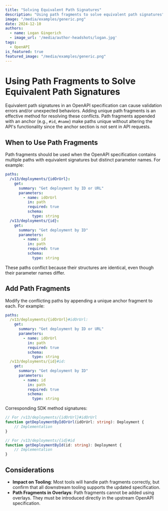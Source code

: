 ```yaml
---
title: "Solving Equivalent Path Signatures"
description: "Using path fragments to solve equivalent path signatures"
image: "/media/examples/generic.png"
date: 2024-12-10
authors:
  - name: Logan Gingerich
  - image_url: '/media/author-headshots/logan.jpg'
tags:
  - OpenAPI
is_featured: true
featured_image: "/media/examples/generic.png"
---
```


# Using Path Fragments to Solve Equivalent Path Signatures

Equivalent path signatures in an OpenAPI specification can cause validation errors and/or unexpected behaviors. Adding unique path fragments is an effective method for resolving these conflicts. Path fragments appended with an anchor (e.g., `#id`, `#name`) make paths unique without altering the API's functionality since the anchor section is not sent in API requests.

## When to Use Path Fragments
Path fragments should be used when the OpenAPI specification contains multiple paths with equivalent signatures but distinct parameter names. For example:

```yaml
paths:
  /v13/deployments/{idOrUrl}:
    get:
      summary: "Get deployment by ID or URL"
      parameters:
        - name: idOrUrl
          in: path
          required: true
          schema:
            type: string
  /v13/deployments/{id}:
    get:
      summary: "Get deployment by ID"
      parameters:
        - name: id
          in: path
          required: true
          schema:
            type: string
```
These paths conflict because their structures are identical, even though their parameter names differ.

## Add Path Fragments

Modify the conflicting paths by appending a unique anchor fragment to each. For example:

   ```yaml
   paths:
     /v13/deployments/{idOrUrl}#idOrUrl:
       get:
         summary: "Get deployment by ID or URL"
         parameters:
           - name: idOrUrl
             in: path
             required: true
             schema:
               type: string
     /v13/deployments/{id}#id:
       get:
         summary: "Get deployment by ID"
         parameters:
           - name: id
             in: path
             required: true
             schema:
               type: string
   ```

Corresponding SDK method signatures:

   ```typescript
   // For /v13/deployments/{idOrUrl}#idOrUrl
   function getDeploymentByIdOrUrl(idOrUrl: string): Deployment {
       // Implementation
   }

   // For /v13/deployments/{id}#id
   function getDeploymentById(id: string): Deployment {
       // Implementation
   }
   ```

## Considerations
- **Impact on Tooling**: Most tools will handle path fragments correctly, but confirm that all downstream tooling supports the updated specification.
- **Path Fragments in Overlays**: Path fragments cannot be added using overlays. They must be introduced directly in the upstream OpenAPI specification.
